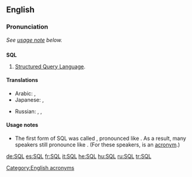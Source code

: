 ==English==
{{wikipedia}}
===Pronunciation===
''See [[#Usage notes|usage note]] below.''

==={{initialism}}===
'''SQL'''

# [[w:Structured Query Language|Structured Query Language]].

====Translations====
{{trans-top|SQL}}
* Arabic: {{t-|ar|SQL|m|tr='es-kyuu-'el|sc=Latn}},  {{t|ar|إس كيو إل|m|tr='es-kyuu-'el}}
* Japanese: {{t-|ja|SQL|tr=esu-kyū-eru, shīkweru|sc=Latn}}, {{t|ja|エスキューエル|tr=esu-kyū-eru}} {{t|ja|シークェル|tr=shīkweru}}
{{trans-mid}}
* Russian: {{t+|ru|SQL|m|tr=es-kju-él, es-ku-él'|sc=Latn}},  {{t|ru|эс-ку-эль|m|tr=es-ku-él'}},  {{t|ru|эс-кью-эл|m|tr=es-kju-él}}
{{trans-bottom}}

====Usage notes====
* {{sense|structured query language}} The first form of SQL was called {{term||SEQUEL}}, pronounced like {{term|sequel}}. As a result, many speakers still pronounce {{term||SQL}} like {{term||sequel}}. (For these speakers, {{term||SQL}} is an [[Appendix:Glossary#acronym|acronym]].) 

[[Category:English acronyms]]

[[de:SQL]]
[[es:SQL]]
[[fr:SQL]]
[[it:SQL]]
[[he:SQL]]
[[hu:SQL]]
[[ru:SQL]]
[[tr:SQL]]